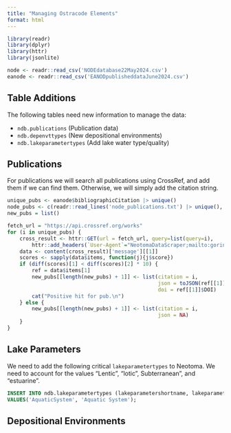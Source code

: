 ```yaml
---
title: "Managing Ostracode Elements"
format: html
---
```


```r
library(readr)
library(dplyr)
library(httr)
library(jsonlite)

node <- readr::read_csv('NODEdatabase22May2024.csv')
eanode <- readr::read_csv('EANODpublisheddataJune2024.csv')
```

## Table Additions

The following tables need new information to manage the data:

* `ndb.publications` (Publication data)
* `ndb.depenvttypes` (New depositional environments)
* `ndb.lakeparametertypes` (Add lake water type/quality)

## Publications

For publications we will search all publications using CrossRef, and add them if we can find them. Otherwise, we will simply add the citation string.

```r
unique_pubs <- eanode$bibliographicCitation |> unique()
node_pubs <- c(readr::read_lines('node_publications.txt') |> unique(), unique_pubs)
new_pubs = list()

fetch_url = "https://api.crossref.org/works"
for (i in unique_pubs) {
    cross_result <- httr::GET(url = fetch_url, query=list(query=i), 
        httr::add_headers(`User-Agent`="NeotomaDataScraper;mailto:goring@wisc.edu"))
    data <- content(cross_result)['message'][[1]]
    scores <- sapply(data$items, function(j){j$score})
    if (diff(scores)[1] < diff(scores)[2] * 10) {
        ref = data$items[1]
        new_pubs[[length(new_pubs) + 1]] <- list(citation = i,
                                                 json = toJSON(ref[[1]]),
                                                 doi = ref[[1]]$DOI)
        cat("Positive hit for pub.\n")
    } else {
        new_pubs[[length(new_pubs) + 1]] <- list(citation = i,
                                                 json = NA)
    }
}

```

## Lake Parameters

We need to add the following critical `lakeparametertypes` to Neotoma. We need to account for the values "Lentic", "lotic", Subterranean", and "estuarine".

```sql
INSERT INTO ndb.lakeparametertypes (lakeparametershortname, lakeparameter)
VALUES('AquaticSystem', 'Aquatic System');

```

## Depositional Environments

